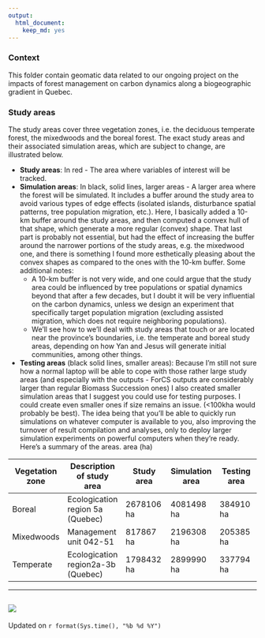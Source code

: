 ```yaml
---
output: 
  html_document: 
    keep_md: yes
---
```

### Context

This folder contain geomatic data related to our ongoing project on the impacts of forest management on carbon dynamics along a biogeographic gradient in Quebec.

### Study areas

The study areas cover three vegetation zones, i.e. the deciduous temperate forest, the mixedwoods and the boreal forest. The exact study areas and their associated simulation areas, which are subject to change, are illustrated below.


* **Study areas**: In red - The area where variables of interest will be tracked.
* **Simulation areas**: In black, solid lines, larger areas - A larger area where the forest will be simulated. It includes a buffer around the study area to avoid various types of edge effects (isolated islands, disturbance spatial patterns, tree population migration, etc.). Here, I basically added a 10-km buffer around the study areas, and then computed a convex hull of that shape, which generate a more regular (convex) shape. That last part is probably not essential, but had the effect of increasing the buffer around the narrower portions of the study areas, e.g. the mixedwood one, and there is something I found more esthetically pleasing about the convex shapes as compared to the ones with the 10-km buffer. Some additional notes:
  + A 10-km buffer is not very wide, and one could argue that the study area could be influenced by tree populations or spatial dynamics beyond that after a few decades, but I doubt it will be very influential on the carbon dynamics, unless we design an experiment that specifically target population migration (excluding assisted migration, which does not require neighboring populations).
  + We'll see how to we'll deal with study areas that touch or are located near the province's boundaries, i.e. the temperate and boreal study areas, depending on how Yan and Jesus will generate initial communities, among other things.
 * **Testing areas** (black solid lines, smaller areas): Because I'm still not sure how a normal laptop will be able to cope with those rather large study areas (and especially with the outputs - ForCS outputs are considerably larger than regular Biomass Succession ones) I also created smaller simulation areas that I suggest you could use for testing purposes. I could create even smaller ones if size remains an issue. (<100kha would probably be best). The idea being that you'll be able to quickly run simulations on whatever computer is available to you, also improving the turnover of result compilation and analyses, only to deploy larger simulation experiments on powerful computers when they're ready.   
Here's a summary of the areas.
area (ha)


Vegetation zone  | Description of study area | Study area | Simulation area | Testing area
------------- | ------------- | ------------- | ------------- | -------------
Boreal  | Ecologication region 5a (Quebec)  | 2678106 ha  | 4081498 ha  | 384910 ha
Mixedwoods  | Management unit 042-51 | 817867 ha   | 2196308 ha  | 205385 ha
Temperate  | Ecologication region2a-3b (Quebec) | 1798432 ha   | 2899990 ha  | 337794 ha

-----------  

![](figures/studyArea.png)
-----------



Updated on `r format(Sys.time(), "%b %d %Y")`


